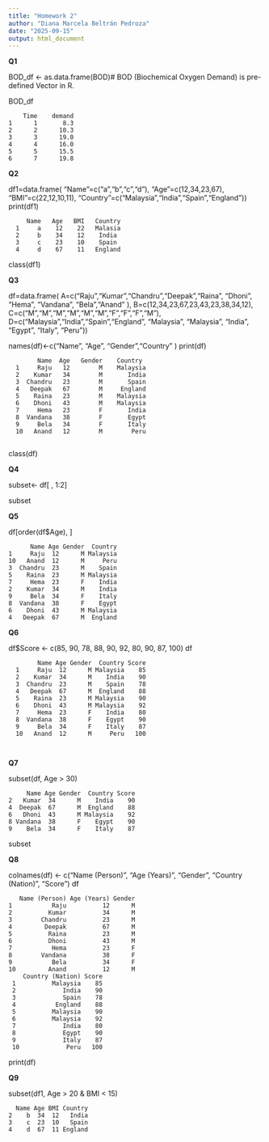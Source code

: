 ```yaml
---
title: "Homework 2"
author: "Diana Marcela Beltrán Pedroza"
date: "2025-09-15"
output: html_document
---
```

**Q1**

BOD_df <- as.data.frame(BOD)# BOD (Biochemical Oxygen Demand) is pre-defined Vector in R.

BOD_df


        Time    demand  
    1      1       8.3 
    2      2      10.3 
    3      3      19.0 
    4      4      16.0  
    5      5      15.5 
    6      7      19.8 

**Q2**

df1=data.frame(
 "Name"=c("a","b","c","d"),
 "Age"=c(12,34,23,67), 
 "BMI"=c(22,12,10,11),
 "Country"=c("Malaysia","India","Spain","England"))
print(df1)

         Name   Age   BMI   Country   
      1     a    12    22   Malasia   
      2     b    34    12    India
      3     c    23    10    Spain 
      4     d    67    11   England 
class(df1)

**Q3**

df=data.frame(
  A=c("Raju","Kumar","Chandru","Deepak","Raina", "Dhoni", "Hema", "Vandana", "Bela","Anand" ),
  B=c(12,34,23,67,23,43,23,38,34,12),
  C=c("M","M","M","M","M","M","F","F","F","M"),
  D=c("Malaysia","India","Spain","England", "Malaysia", "Malaysia", "India", "Egypt", "Italy", "Peru"))
  
names(df)<-c("Name", "Age", "Gender","Country" )
print(df)

            Name  Age   Gender    Country 
      1     Raju   12        M    Malaysia
      2    Kumar   34        M       India 
      3  Chandru   23        M       Spain 
      4   Deepak   67        M     England 
      5    Raina   23        M    Malaysia 
      6    Dhoni   43        M    Malaysia
      7     Hema   23        F       India
      8  Vandana   38        F       Egypt 
      9     Bela   34        F       Italy 
      10   Anand   12        M        Peru
      
class(df)


**Q4**

subset<- df[ ,  1:2]

subset

**Q5**

df[order(df$Age), ]

          Name Age Gender  Country 
    1     Raju  12      M Malaysia 
    10   Anand  12      M     Peru 
    3  Chandru  23      M    Spain 
    5    Raina  23      M Malaysia 
    7     Hema  23      F    India 
    2    Kumar  34      M    India 
    9     Bela  34      F    Italy 
    8  Vandana  38      F    Egypt 
    6    Dhoni  43      M Malaysia 
    4   Deepak  67      M  England

**Q6**

df$Score <- c(85, 90, 78, 88, 90, 92, 80, 90, 87, 100)
df

            Name Age Gender  Country Score 
      1     Raju  12      M Malaysia    85 
      2    Kumar  34      M    India    90 
      3  Chandru  23      M    Spain    78 
      4   Deepak  67      M  England    88  
      5    Raina  23      M Malaysia    90  
      6    Dhoni  43      M Malaysia    92 
      7     Hema  23      F    India    80 
      8  Vandana  38      F    Egypt    90 
      9     Bela  34      F    Italy    87 
      10   Anand  12      M     Peru   100
      
      
**Q7**

subset(df, Age > 30)

         Name Age Gender  Country Score 
    2   Kumar  34      M    India    90 
    4  Deepak  67      M  England    88 
    6   Dhoni  43      M Malaysia    92 
    8 Vandana  38      F    Egypt    90 
    9    Bela  34      F    Italy    87

subset

**Q8**

colnames(df) <- c("Name (Person)", "Age (Years)", "Gender", "Country (Nation)", "Score")
df

       Name (Person) Age (Years) Gender 
    1           Raju          12      M 
    2          Kumar          34      M 
    3        Chandru          23      M 
    4         Deepak          67      M 
    5          Raina          23      M 
    6          Dhoni          43      M 
    7           Hema          23      F 
    8        Vandana          38      F 
    9           Bela          34      F 
    10         Anand          12      M 
        Country (Nation) Score  
     1          Malaysia    85 
     2             India    90 
     3             Spain    78 
     4           England    88 
     5          Malaysia    90 
     6          Malaysia    92 
     7             India    80 
     8             Egypt    90 
     9             Italy    87 
     10             Peru   100

print(df)

**Q9**

subset(df1, Age > 20 & BMI < 15)

      Name Age BMI Country 
    2    b  34  12   India 
    3    c  23  10   Spain 
    4    d  67  11 England
    
